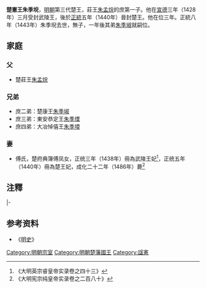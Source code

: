 '''楚憲王朱季堄'''{{BD|1413年||1443年|catIdx=Z}}，[[明朝|明朝]]第三代楚王，莊王[[朱孟烷|朱孟烷]]的庶第一子。他在[[宣德|宣德]]三年（1428年）三月受封武陵王，後於[[正统_(年号)|正統]]五年（1440年）晉封楚王。他在位三年。正統八年（1443年）朱季堄去世，無子，一年後其弟[[朱季埱|朱季埱]]就嗣位。
== 家庭 ==
=== 父 ===
*楚莊王[[朱孟烷|朱孟烷]]

=== 兄弟 ===
*庶二弟：楚康王[[朱季埱|朱季埱]]
*庶三弟：東安恭定王[[朱季塛|朱季塛]]
*庶四弟：大冶悼僖王[[朱季堧|朱季堧]]

=== 妻 ===
*傅氏，楚府典簿傅凤女，正统三年（1438年）冊為武陵王妃<ref>《大明英宗睿皇帝实录卷之四十三》</ref>，正统五年（1440年）冊為楚王妃，成化二十二年（1486年）薨<ref>《大明宪宗纯皇帝实录卷之二百八十》</ref>

==注釋==
{{reflist|2}}

{{s-start}}
{{s-none|無|[[明朝|明政府]]封之}}
{{s-ttl|title=[[明朝藩王列表_(楚王系)#武陵國|明武陵國國王]]|years=1428年－1440年}}
{{s-none|無|襲封楚國，封國廢除}}
|-
{{s-bef|before=父莊王[[朱孟烷|朱孟烷]]}}
{{s-ttl|title=[[明朝藩王列表_(楚王系)|明楚國國王]]|years=1440年－1443年}}
{{s-after|弟康王[[朱季埱|朱季埱]]}}
{{end}}

==参考资料==
*《[[明史|明史]]》

[[Category:明朝宗室|Category:明朝宗室]]
[[Category:明朝楚藩國王|Category:明朝楚藩國王]]
[[Category:諡憲|Category:諡憲]]